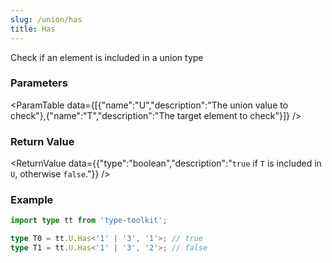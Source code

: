 ```yaml
---
slug: /union/has
title: Has
---
```



Check if an element is included in a union type

### Parameters
<ParamTable data={[{"name":"U","description":"The union value to check"},{"name":"T","description":"The target element to check"}]} />

### Return Value
<ReturnValue data={{"type":"boolean","description":"`true` if `T` is included in `U`, otherwise `false`."}} />

### Example

```ts
import type tt from 'type-toolkit';

type T0 = tt.U.Has<'1' | '3', '1'>; // true
type T1 = tt.U.Has<'1' | '3', '2'>; // false
```
